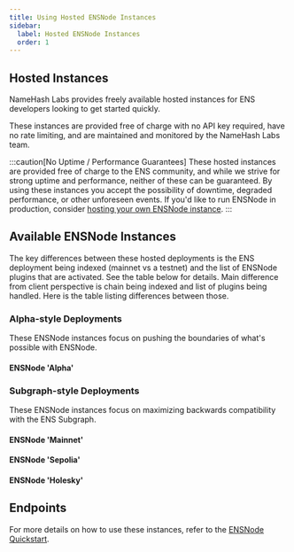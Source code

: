 ```yaml
---
title: Using Hosted ENSNode Instances
sidebar:
  label: Hosted ENSNode Instances
  order: 1
---
```


## Hosted Instances

NameHash Labs provides freely available hosted instances for ENS developers looking to get started quickly.

These instances are provided free of charge with no API key required, have no rate limiting, and are maintained and monitored by the NameHash Labs team.

:::caution[No Uptime / Performance Guarantees]
These hosted instances are provided free of charge to the ENS community, and while we strive for strong uptime and performance, neither of these can be guaranteed. By using these instances you accept the possibility of downtime, degraded performance, or other unforeseen events. If you'd like to run ENSNode in production, consider [hosting your own ENSNode instance](/ensnode/deploying/).
:::

## Available ENSNode Instances

The key differences between these hosted deployments is the ENS deployment being indexed (mainnet vs a testnet) and the list of ENSNode plugins that are activated. See the table below for details.
Main difference from client perspective is chain being indexed and list of plugins being handled. Here is the table listing differences between those.

### Alpha-style Deployments

These ENSNode instances focus on pushing the boundaries of what's possible with ENSNode.

#### ENSNode 'Alpha'
<HostedEnsNodeInstances
    instanceURL="https://api.alpha.ensnode.io"
    connectWithENSAdminURL="https://admin.ensnode.io/status?ensnode=https%3A%2F%2Fapi.alpha.ensnode.io"
    namespace="mainnet"
    plugins="subgraph, basenames, lineanames, threedns"
    purpose="Demonstration of ENSNode's multichain ENS indexing capability. Provides a superset of the data indexed by the ENS Subgraph. Indexes additional Resolver record values in preparation for ENS Protocol Acceleration."
/>

### Subgraph-style Deployments

These ENSNode instances focus on maximizing backwards compatibility with the ENS Subgraph.

#### ENSNode 'Mainnet'
<HostedEnsNodeInstances
    instanceURL="https://api.mainnet.ensnode.io"
    connectWithENSAdminURL="https://admin.ensnode.io/status?ensnode=https%3A%2F%2Fapi.mainnet.ensnode.io"
    namespace="mainnet"
    plugins="subgraph"
    purpose="Demonstration of ENSNode's backwards compatibility with the ENS Subgraph. Provides 1:1 Subgraph compatible data on mainnet."
/>

#### ENSNode 'Sepolia'
<HostedEnsNodeInstances
    instanceURL="https://api.sepolia.ensnode.io"
    connectWithENSAdminURL="https://admin.ensnode.io/status?ensnode=https%3A%2F%2Fapi.sepolia.ensnode.io"
    namespace="sepolia"
    plugins="subgraph"
    purpose="Demonstration of ENSNode's backwards compatibility with the ENS Subgraph. Provides 1:1 Subgraph compatible data on Sepolia."
/>

#### ENSNode 'Holesky'
<HostedEnsNodeInstances
    instanceURL="https://api.holesky.ensnode.io"
    connectWithENSAdminURL="https://admin.ensnode.io/status?ensnode=https%3A%2F%2Fapi.holesky.ensnode.io"
    namespace="holesky"
    plugins="subgraph"
    purpose="Demonstration of ENSNode's backwards compatibility with the ENS Subgraph. Provides 1:1 Subgraph compatible data on Holesky."
/>

## Endpoints

For more details on how to use these instances, refer to the [ENSNode Quickstart](/docs/).
